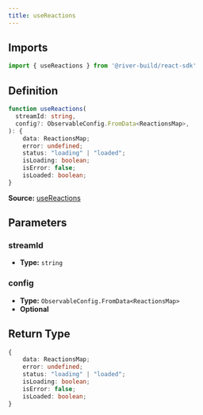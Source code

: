 ```yaml
---
title: useReactions
---
```

## Imports

```ts
import { useReactions } from '@river-build/react-sdk'
```

## Definition

```ts
function useReactions(
  streamId: string,
  config?: ObservableConfig.FromData<ReactionsMap>,
): {
    data: ReactionsMap;
    error: undefined;
    status: "loading" | "loaded";
    isLoading: boolean;
    isError: false;
    isLoaded: boolean;
}
```

**Source:** [useReactions](https://github.com/river-build/river/blob/main/packages/react-sdk/src/useReactions.ts)

## Parameters

### streamId

- **Type:** `string`

### config

- **Type:** `ObservableConfig.FromData<ReactionsMap>`
- **Optional**

## Return Type

```ts
{
    data: ReactionsMap;
    error: undefined;
    status: "loading" | "loaded";
    isLoading: boolean;
    isError: false;
    isLoaded: boolean;
}
```
